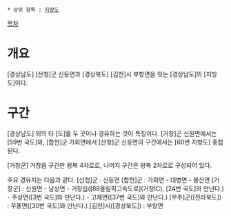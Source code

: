  * 상위 항목 : [[지방도]]

[[목차]]
= 개요 =
[경상남도] [산청]군 신등면과 [경상북도] [김천]시 부항면을 잇는 [경상남도]의 [지방도]이다.

= 구간 =
[경상남도] 외의 타 [도]를 두 곳이나 경유하는 것이 특징이다. [거창]군 신원면에서는 [59번 국도]와, [합천]군 가회면에서 [산청]군 신등면의 구간에서는 [60번 지방도] 중첩된다.

[거창군] 거창읍 구간만 왕복 4차로로, 나머지 구간은 왕복 2차로로 구성되어 있다.

주요 경유지는 다음과 같다.
[산청]군 : 신등면
[합천]군 : 가회면 - 대병면 - 봉산면
[거창군] : 신원면 - 남상면 - 거창읍([88올림픽고속도로](거창IC), [24번 국도]와 만난다.) - 주상면([3번 국도]와 만난다.) - 고제면([37번 국도]와 만난다.)
[무주]군([전라북도]) : 무풍면([30번 국도]와 만난다.)
[김천]시([경상북도]) : 부항면
